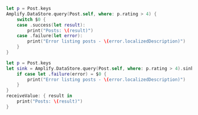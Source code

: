 <BlockSwitcher>

<Block name="Listener (iOS 11+)">

```swift
let p = Post.keys
Amplify.DataStore.query(Post.self, where: p.rating > 4) {
    switch $0 {
    case .success(let result):
        print("Posts: \(result)")
    case .failure(let error):
        print("Error listing posts - \(error.localizedDescription)")
    }
}
```

</Block>

<Block name="Combine">

```swift
let p = Post.keys
let sink = Amplify.DataStore.query(Post.self, where: p.rating > 4).sink {
    if case let .failure(error) = $0 {
        print("Error listing posts - \(error.localizedDescription)")
    }
}
receiveValue: { result in
    print("Posts: \(result)")
}
```

</Block>

</BlockSwitcher>
